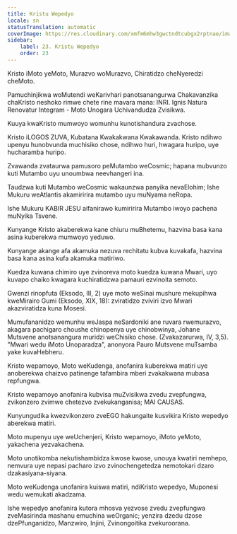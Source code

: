```yaml
---
title: Kristu Wepedyo
locale: sn
statusTranslation: automatic
coverImage: https://res.cloudinary.com/xmfm6mhw3gwctndtcubgx2rptnae/image/upload/v1741354419/small_cover_la_gran_rebelion_28716e29d2.webp
sidebar:
    label: 23. Kristu Wepedyo
    order: 23
---
```

Kristo iMoto yeMoto, Murazvo woMurazvo, Chiratidzo cheNyeredzi cheMoto.

Pamuchinjikwa woMutendi weKarivhari panotsanangurwa Chakavanzika chaKristo neshoko rimwe chete rine mavara mana: INRI. Ignis Natura Renovatur Integram - Moto Unogara Uchivandudza Zvisikwa.

Kuuya kwaKristo mumwoyo womunhu kunotishandura zvachose.

Kristo iLOGOS ZUVA, Kubatana Kwakakwana Kwakawanda. Kristo ndihwo upenyu hunobvunda muchisiko chose, ndihwo huri, hwagara huripo, uye hucharamba huripo.

Zvawanda zvataurwa pamusoro peMutambo weCosmic; hapana mubvunzo kuti Mutambo uyu unoumbwa neevhangeri ina.

Taudzwa kuti Mutambo weCosmic wakaunzwa panyika nevaElohim; Ishe Mukuru weAtlantis akamiririra mutambo uyu muNyama neRopa.

Ishe Mukuru KABIR JESU aifanirawo kumiririra Mutambo iwoyo pachena muNyika Tsvene.

Kunyange Kristo akaberekwa kane chiuru muBhetemu, hazvina basa kana asina kuberekwa mumwoyo yeduwo.

Kunyange akange afa akamuka nezuva rechitatu kubva kuvakafa, hazvina basa kana asina kufa akamuka matiriwo.

Kuedza kuwana chimiro uye zvinoreva moto kuedza kuwana Mwari, uyo kuvapo chaiko kwagara kuchiratidzwa pamauri ezvinoita semoto.

Gwenzi rinopfuta (Eksodo, III, 2) uye moto weSinai mushure mekupihwa kweMirairo Gumi (Eksodo, XIX, 18): zviratidzo zviviri izvo Mwari akazviratidza kuna Mosesi.

Mumufananidzo wemunhu weJaspa neSardoniki ane ruvara rwemurazvo, akagara pachigaro choushe chinopenya uye chinobwinya, Johane Mutsvene anotsanangura muridzi weChisiko chose. (Zvakazarurwa, IV, 3,5). "Mwari wedu iMoto Unoparadza", anonyora Pauro Mutsvene muTsamba yake kuvaHebheru.

Kristo wepamoyo, Moto weKudenga, anofanira kuberekwa matiri uye anoberekwa chaizvo patinenge tafambira mberi zvakakwana mubasa repfungwa.

Kristo wepamoyo anofanira kubvisa muZvisikwa zvedu zvepfungwa, zvikonzero zvimwe chetezvo zvekukanganisa; MAI CAUSAS.

Kunyungudika kwezvikonzero zveEGO hakungaite kusvikira Kristo wepedyo aberekwa matiri.

Moto mupenyu uye weUchenjeri, Kristo wepamoyo, iMoto yeMoto, yakachena yezvakachena.

Moto unotikomba nekutishambidza kwose kwose, unouya kwatiri nemhepo, nemvura uye nepasi pacharo izvo zvinochengetedza nemotokari dzaro dzakasiyana-siyana.

Moto weKudenga unofanira kuiswa matiri, ndiKristo wepedyo, Muponesi wedu wemukati akadzama.

Ishe wepedyo anofanira kutora mhosva yezvose zvedu zvepfungwa zveMasirinda mashanu emuchina weOrganic; yenzira dzedu dzose dzePfunganidzo, Manzwiro, Injini, Zvinongoitika zvekuroorana.

